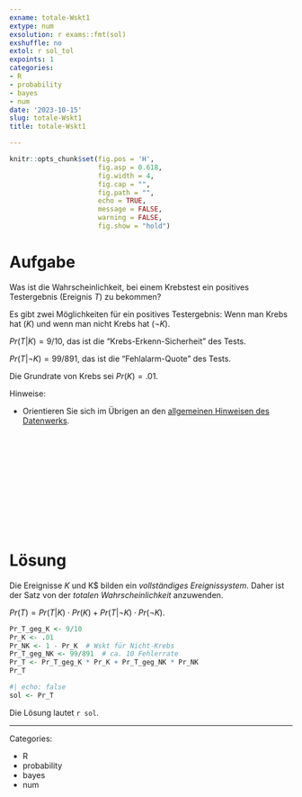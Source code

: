 ```yaml
---
exname: totale-Wskt1
extype: num
exsolution: r exams::fmt(sol)
exshuffle: no
extol: r sol_tol
expoints: 1
categories:
- R
- probability
- bayes
- num
date: '2023-10-15'
slug: totale-Wskt1
title: totale-Wskt1

---
```




```r
knitr::opts_chunk$set(fig.pos = 'H',
                      fig.asp = 0.618,
                      fig.width = 4,
                      fig.cap = "", 
                      fig.path = "",
                      echo = TRUE,
                      message = FALSE,
                      warning = FALSE,
                      fig.show = "hold")
```







# Aufgabe

Was ist die Wahrscheinlichkeit, bei einem Krebstest ein positives Testergebnis (Ereignis $T$) zu bekommen?

Es gibt zwei Möglichkeiten für ein positives Testergebnis: Wenn man Krebs hat ($K$) und wenn man nicht Krebs hat ($\neg K$).

$Pr(T|K) = 9/10$, das ist die "Krebs-Erkenn-Sicherheit" des Tests.

$Pr(T|\neg K) = 99/891$, das ist die "Fehlalarm-Quote" des Tests.

Die Grundrate von Krebs sei $Pr(K) = .01$.



Hinweise:

- Orientieren Sie sich im Übrigen an den [allgemeinen Hinweisen des Datenwerks](https://datenwerk.netlify.app/hinweise).




</br>
</br>
</br>
</br>
</br>
</br>
</br>
</br>
</br>
</br>

# Lösung

Die Ereignisse $K$ und \neg K$ bilden ein *vollständiges Ereignissystem*.
Daher ist der Satz von der *totalen Wahrscheinlichkeit* anzuwenden.

$Pr(T) = Pr(T|K) \cdot Pr(K) + Pr(T| \neg K) \cdot Pr(\neg K)$.


```r
Pr_T_geg_K <- 9/10
Pr_K <- .01
Pr_NK <- 1 - Pr_K  # Wskt für Nicht-Krebs
Pr_T_geg_NK <- 99/891  # ca. 10 Fehlerrate
Pr_T <- Pr_T_geg_K * Pr_K + Pr_T_geg_NK * Pr_NK
Pr_T
```


```r
#| echo: false
sol <- Pr_T
```


Die Lösung lautet ``r sol``.







---

Categories: 

- R
- probability
- bayes
- num

